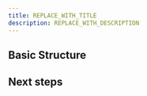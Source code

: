 ```yaml
---
title: REPLACE_WITH_TITLE
description: REPLACE_WITH_DESCRIPTION
---
```


<!--
TEMPLATE TITLE
==============

=== When to use this template:
Lorem Ipsum dolor

=== When not to use this template:
Lorem Ipsum dolor

=== Writing tips:
- Write in the present tense
- Use neutral pronouns (they/them instead of he/she and him/her)
- Be respectful to everyone
- Be aware of the potential for cultural misunderstandings
-->

<!-- Relevant imports: -->


## Basic Structure

## Next steps

<!--
Snippets
--------

<Reference to="https://www.example.com">
    Example Website
</Reference>
-->
